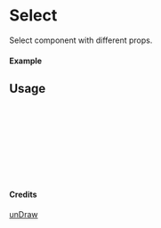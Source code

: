 
<Meta of={Select} title="unDraw/Select" />

# Select

Select component with different props.

#### Example

<Canvas of={Select.Primary} />

## Usage

```ts
import { Select } from "yadl-ui";

const Example = () => {
  return (
      <Select />
  );
};

export default Example;
```

#### Credits
[unDraw](https://undraw.co/illustrations)
